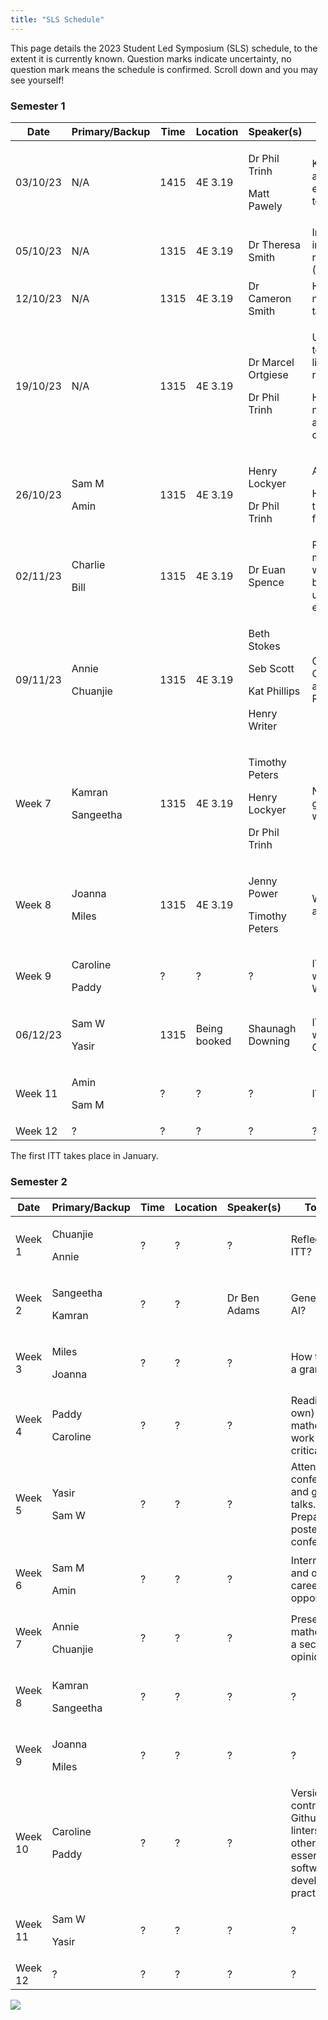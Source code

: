 ```yaml
---
title: "SLS Schedule"
---
```


This page details the 2023 Student Led Symposium (SLS) schedule, to the extent it is currently known. Question marks indicate uncertainty, no question mark means the schedule is confirmed. Scroll down and you may see yourself!

### Semester 1

+----------+----------------+-------+--------------+--------------------+----------------------------------------------------------------------------+
| Date     | Primary/Backup | Time  | Location     | Speaker(s)         | Topic(s)                                                                   |
+==========+================+=======+==============+====================+============================================================================+
| 03/10/23 | N/A            | 1415  | 4E 3.19      | Dr Phil Trinh      | Key dates. Doing a PhD- what to expect, and what to be aware of.           |
|          |                |       |              |                    |                                                                            |
|          |                |       |              | Matt Pawely        |                                                                            |
+----------+----------------+-------+--------------+--------------------+----------------------------------------------------------------------------+
| 05/10/23 | N/A            | 1315  | 4E 3.19      | Dr Theresa Smith   | Introduction to interdisciplinary research projects (IRPs).                |
+----------+----------------+-------+--------------+--------------------+----------------------------------------------------------------------------+
| 12/10/23 | N/A            | 1315  | 4E 3.19      | Dr Cameron Smith   | How to give (and not give) a good talk.                                    |
+----------+----------------+-------+--------------+--------------------+----------------------------------------------------------------------------+
| 19/10/23 | N/A            | 1315  | 4E 3.19      | Dr Marcel Ortgiese | Useful software tools. Useful literature research tools.                   |
|          |                |       |              |                    |                                                                            |
|          |                |       |              | Dr Phil Trinh      | Hosting seminars, networking, and asking the right questions               |
+----------+----------------+-------+--------------+--------------------+----------------------------------------------------------------------------+
| 26/10/23 | Sam M          | 1315  | 4E 3.19      | Henry Lockyer      | All things LaTeX.                                                          |
|          |                |       |              |                    |                                                                            |
|          | Amin           |       |              | Dr Phil Trinh      | How to use your training support fund.                                     |
+----------+----------------+-------+--------------+--------------------+----------------------------------------------------------------------------+
| 02/11/23 | Charlie        | 1315  | 4E 3.19      | Dr Euan Spence     | Producing mathematical writing that will be read, understood, and enjoyed. |
|          |                |       |              |                    |                                                                            |
|          | Bill           |       |              |                    |                                                                            |
+----------+----------------+-------+--------------+--------------------+----------------------------------------------------------------------------+
| 09/11/23 | Annie          | 1315  | 4E 3.19      | Beth Stokes        | Outreach, Maths Communication, and Behind the Research.                    |
|          |                |       |              |                    |                                                                            |
|          | Chuanjie       |       |              | Seb Scott          |                                                                            |
|          |                |       |              |                    |                                                                            |
|          |                |       |              | Kat Phillips       |                                                                            |
|          |                |       |              |                    |                                                                            |
|          |                |       |              | Henry Writer       |                                                                            |
+----------+----------------+-------+--------------+--------------------+----------------------------------------------------------------------------+
| Week 7   | Kamran         | 1315  | 4E 3.19      | Timothy Peters     | Nimbus and getting the HPC working.                                        |
|          |                |       |              |                    |                                                                            |
|          | Sangeetha      |       |              | Henry Lockyer      |                                                                            |
|          |                |       |              |                    |                                                                            |
|          |                |       |              | Dr Phil Trinh      |                                                                            |
+----------+----------------+-------+--------------+--------------------+----------------------------------------------------------------------------+
| Week 8   | Joanna         | 1315  | 4E 3.19      | Jenny Power        | What to do during an ITT.                                                  |
|          |                |       |              |                    |                                                                            |
|          | Miles          |       |              | Timothy Peters     |                                                                            |
+----------+----------------+-------+--------------+--------------------+----------------------------------------------------------------------------+
| Week 9   | Caroline       | ?     | ?            | ?                  | ITT preparation with Wessex Water.                                         |
|          |                |       |              |                    |                                                                            |
|          | Paddy          |       |              |                    |                                                                            |
+----------+----------------+-------+--------------+--------------------+----------------------------------------------------------------------------+
| 06/12/23 | Sam W          | 1315  | Being booked | Shaunagh Downing   | ITT preparation with CameraForensics.                                      |
|          |                |       |              |                    |                                                                            |
|          | Yasir          |       |              |                    |                                                                            |
+----------+----------------+-------+--------------+--------------------+----------------------------------------------------------------------------+
| Week 11  | Amin           | ?     | ?            | ?                  | ITT journal club.                                                          |
|          |                |       |              |                    |                                                                            |
|          | Sam M          |       |              |                    |                                                                            |
+----------+----------------+-------+--------------+--------------------+----------------------------------------------------------------------------+
| Week 12  | ?              | ?     | ?            | ?                  | ?                                                                          |
+----------+----------------+-------+--------------+--------------------+----------------------------------------------------------------------------+

The first ITT takes place in January.

### Semester 2

+---------+----------------+------+----------+--------------+-------------------------------------------------------------------------------------------+
| Date    | Primary/Backup | Time | Location | Speaker(s)   | Topic(s)                                                                                  |
+=========+================+======+==========+==============+===========================================================================================+
| Week 1  | Chuanjie       | ?    | ?        | ?            | Reflecting on ITT?                                                                        |
|         |                |      |          |              |                                                                                           |
|         | Annie          |      |          |              |                                                                                           |
+---------+----------------+------+----------+--------------+-------------------------------------------------------------------------------------------+
| Week 2  | Sangeetha      | ?    | ?        | Dr Ben Adams | Generative AI?                                                                            |
|         |                |      |          |              |                                                                                           |
|         | Kamran         |      |          |              |                                                                                           |
+---------+----------------+------+----------+--------------+-------------------------------------------------------------------------------------------+
| Week 3  | Miles          | ?    | ?        | ?            | How to write a grant?                                                                     |
|         |                |      |          |              |                                                                                           |
|         | Joanna         |      |          |              |                                                                                           |
+---------+----------------+------+----------+--------------+-------------------------------------------------------------------------------------------+
| Week 4  | Paddy          | ?    | ?        | ?            | Reading (your own) mathematical work critically?                                          |
|         |                |      |          |              |                                                                                           |
|         | Caroline       |      |          |              |                                                                                           |
+---------+----------------+------+----------+--------------+-------------------------------------------------------------------------------------------+
| Week 5  | Yasir          | ?    | ?        | ?            | Attending conferences and giving talks. Preparing a poster for a conference?              |
|         |                |      |          |              |                                                                                           |
|         | Sam W          |      |          |              |                                                                                           |
+---------+----------------+------+----------+--------------+-------------------------------------------------------------------------------------------+
| Week 6  | Sam M          | ?    | ?        | ?            | Internships and other career opportunities?                                               |
|         |                |      |          |              |                                                                                           |
|         | Amin           |      |          |              |                                                                                           |
+---------+----------------+------+----------+--------------+-------------------------------------------------------------------------------------------+
| Week 7  | Annie          | ?    | ?        | ?            | Presenting mathematics, a second opinion?                                                 |
|         |                |      |          |              |                                                                                           |
|         | Chuanjie       |      |          |              |                                                                                           |
+---------+----------------+------+----------+--------------+-------------------------------------------------------------------------------------------+
| Week 8  | Kamran         | ?    | ?        | ?            | ?                                                                                         |
|         |                |      |          |              |                                                                                           |
|         | Sangeetha      |      |          |              |                                                                                           |
+---------+----------------+------+----------+--------------+-------------------------------------------------------------------------------------------+
| Week 9  | Joanna         | ?    | ?        | ?            | ?                                                                                         |
|         |                |      |          |              |                                                                                           |
|         | Miles          |      |          |              |                                                                                           |
+---------+----------------+------+----------+--------------+-------------------------------------------------------------------------------------------+
| Week 10 | Caroline       | ?    | ?        | ?            | Version control with Github, linters, and other essential software development practices? |
|         |                |      |          |              |                                                                                           |
|         | Paddy          |      |          |              |                                                                                           |
+---------+----------------+------+----------+--------------+-------------------------------------------------------------------------------------------+
| Week 11 | Sam W          | ?    | ?        | ?            | ?                                                                                         |
|         |                |      |          |              |                                                                                           |
|         | Yasir          |      |          |              |                                                                                           |
+---------+----------------+------+----------+--------------+-------------------------------------------------------------------------------------------+
| Week 12 | ?              | ?    | ?        | ?            | ?                                                                                         |
+---------+----------------+------+----------+--------------+-------------------------------------------------------------------------------------------+

![](cohort10.jpeg){fig-align="center"}
